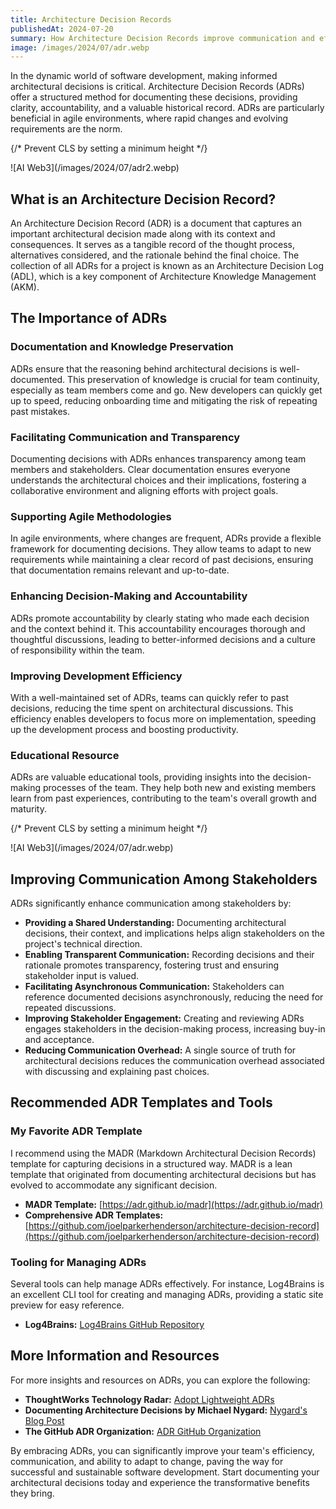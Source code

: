 ```yaml
---
title: Architecture Decision Records
publishedAt: 2024-07-20
summary: How Architecture Decision Records improve communication and efficiency in software teams
image: /images/2024/07/adr.webp
---
```


In the dynamic world of software development, making informed architectural decisions is critical. Architecture Decision Records (ADRs) offer a structured method for documenting these decisions, providing clarity, accountability, and a valuable historical record. ADRs are particularly beneficial in agile environments, where rapid changes and evolving requirements are the norm.

{/* Prevent CLS by setting a minimum height */}
<div style={{ minHeight: '300px' }}>
  ![AI Web3](/images/2024/07/adr2.webp)
</div>


## What is an Architecture Decision Record?

An Architecture Decision Record (ADR) is a document that captures an important architectural decision made along with its context and consequences. It serves as a tangible record of the thought process, alternatives considered, and the rationale behind the final choice. The collection of all ADRs for a project is known as an Architecture Decision Log (ADL), which is a key component of Architecture Knowledge Management (AKM).

## The Importance of ADRs

### Documentation and Knowledge Preservation

ADRs ensure that the reasoning behind architectural decisions is well-documented. This preservation of knowledge is crucial for team continuity, especially as team members come and go. New developers can quickly get up to speed, reducing onboarding time and mitigating the risk of repeating past mistakes.

### Facilitating Communication and Transparency

Documenting decisions with ADRs enhances transparency among team members and stakeholders. Clear documentation ensures everyone understands the architectural choices and their implications, fostering a collaborative environment and aligning efforts with project goals.

### Supporting Agile Methodologies

In agile environments, where changes are frequent, ADRs provide a flexible framework for documenting decisions. They allow teams to adapt to new requirements while maintaining a clear record of past decisions, ensuring that documentation remains relevant and up-to-date.

### Enhancing Decision-Making and Accountability

ADRs promote accountability by clearly stating who made each decision and the context behind it. This accountability encourages thorough and thoughtful discussions, leading to better-informed decisions and a culture of responsibility within the team.

### Improving Development Efficiency

With a well-maintained set of ADRs, teams can quickly refer to past decisions, reducing the time spent on architectural discussions. This efficiency enables developers to focus more on implementation, speeding up the development process and boosting productivity.

### Educational Resource

ADRs are valuable educational tools, providing insights into the decision-making processes of the team. They help both new and existing members learn from past experiences, contributing to the team's overall growth and maturity.


{/* Prevent CLS by setting a minimum height */}
<div style={{ minHeight: '300px' }}>
  ![AI Web3](/images/2024/07/adr.webp)
</div>


## Improving Communication Among Stakeholders

ADRs significantly enhance communication among stakeholders by:
- **Providing a Shared Understanding:** Documenting architectural decisions, their context, and implications helps align stakeholders on the project's technical direction.
- **Enabling Transparent Communication:** Recording decisions and their rationale promotes transparency, fostering trust and ensuring stakeholder input is valued.
- **Facilitating Asynchronous Communication:** Stakeholders can reference documented decisions asynchronously, reducing the need for repeated discussions.
- **Improving Stakeholder Engagement:** Creating and reviewing ADRs engages stakeholders in the decision-making process, increasing buy-in and acceptance.
- **Reducing Communication Overhead:** A single source of truth for architectural decisions reduces the communication overhead associated with discussing and explaining past choices.

## Recommended ADR Templates and Tools

### My Favorite ADR Template
I recommend using the MADR (Markdown Architectural Decision Records) template for capturing decisions in a structured way. MADR is a lean template that originated from documenting architectural decisions but has evolved to accommodate any significant decision.

- **MADR Template:** [https://adr.github.io/madr](https://adr.github.io/madr)
- **Comprehensive ADR Templates:** [https://github.com/joelparkerhenderson/architecture-decision-record](https://github.com/joelparkerhenderson/architecture-decision-record)

### Tooling for Managing ADRs
Several tools can help manage ADRs effectively. For instance, Log4Brains is an excellent CLI tool for creating and managing ADRs, providing a static site preview for easy reference.

- **Log4Brains:** [Log4Brains GitHub Repository](https://github.com/thomvaill/log4brains)

## More Information and Resources
For more insights and resources on ADRs, you can explore the following:

- **ThoughtWorks Technology Radar:** [Adopt Lightweight ADRs](https://www.thoughtworks.com/en-us/radar/techniques/lightweight-architecture-decision-records)
- **Documenting Architecture Decisions by Michael Nygard:** [Nygard's Blog Post](https://cognitect.com/blog/2011/11/15/documenting-architecture-decisions)
- **The GitHub ADR Organization:** [ADR GitHub Organization](https://github.com/adr/adr.github.io)

By embracing ADRs, you can significantly improve your team's efficiency, communication, and ability to adapt to change, paving the way for successful and sustainable software development. Start documenting your architectural decisions today and experience the transformative benefits they bring.
